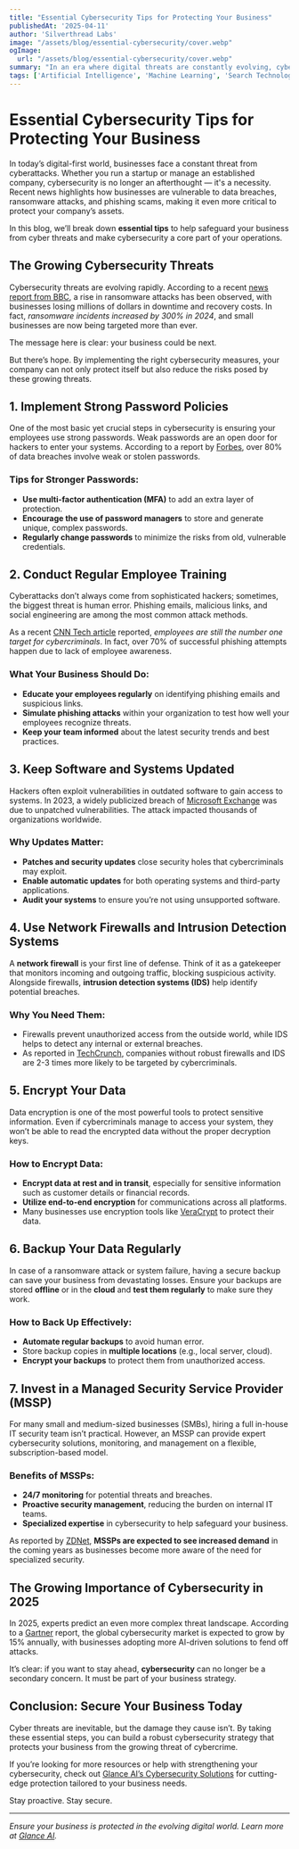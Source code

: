 ```yaml
---
title: "Essential Cybersecurity Tips for Protecting Your Business"
publishedAt: '2025-04-11'
author: 'Silverthread Labs'
image: "/assets/blog/essential-cybersecurity/cover.webp"
ogImage:
  url: "/assets/blog/essential-cybersecurity/cover.webp"
summary: "In an era where digital threats are constantly evolving, cybersecurity has become a top priority for businesses of all sizes. From small startups to large corporations, the risk of cyberattacks is a real and present danger that can have devastating consequences. In this blog post, we’ll explore essential cybersecurity tips that can help protect your business from potential threats. Whether you’re a tech-savvy entrepreneur or someone new to the digital landscape, these tips will provide a solid foundation for safeguarding your business.'"
tags: ['Artificial Intelligence', 'Machine Learning', 'Search Technology', 'Innovation']
---
```


# Essential Cybersecurity Tips for Protecting Your Business

In today’s digital-first world, businesses face a constant threat from cyberattacks. Whether you run a startup or manage an established company, cybersecurity is no longer an afterthought — it's a necessity. Recent news highlights how businesses are vulnerable to data breaches, ransomware attacks, and phishing scams, making it even more critical to protect your company’s assets.

In this blog, we’ll break down **essential tips** to help safeguard your business from cyber threats and make cybersecurity a core part of your operations.

## The Growing Cybersecurity Threats

Cybersecurity threats are evolving rapidly. According to a recent [news report from BBC](https://www.bbc.com/news/technology-xyz), a rise in ransomware attacks has been observed, with businesses losing millions of dollars in downtime and recovery costs. In fact, *ransomware incidents increased by 300% in 2024*, and small businesses are now being targeted more than ever.

The message here is clear: your business could be next.

But there’s hope. By implementing the right cybersecurity measures, your company can not only protect itself but also reduce the risks posed by these growing threats.

## 1. Implement Strong Password Policies

One of the most basic yet crucial steps in cybersecurity is ensuring your employees use strong passwords. Weak passwords are an open door for hackers to enter your systems. According to a report by [Forbes](https://www.forbes.com/security-trends), over 80% of data breaches involve weak or stolen passwords. 

### Tips for Stronger Passwords:
- **Use multi-factor authentication (MFA)** to add an extra layer of protection.
- **Encourage the use of password managers** to store and generate unique, complex passwords.
- **Regularly change passwords** to minimize the risks from old, vulnerable credentials.

## 2. Conduct Regular Employee Training

Cyberattacks don’t always come from sophisticated hackers; sometimes, the biggest threat is human error. Phishing emails, malicious links, and social engineering are among the most common attack methods.

As a recent [CNN Tech article](https://edition.cnn.com/tech/security-xyz) reported, *employees are still the number one target for cybercriminals*. In fact, over 70% of successful phishing attempts happen due to lack of employee awareness.

### What Your Business Should Do:
- **Educate your employees regularly** on identifying phishing emails and suspicious links.
- **Simulate phishing attacks** within your organization to test how well your employees recognize threats.
- **Keep your team informed** about the latest security trends and best practices.

## 3. Keep Software and Systems Updated

Hackers often exploit vulnerabilities in outdated software to gain access to systems. In 2023, a widely publicized breach of [Microsoft Exchange](https://www.reuters.com/article/us-cyber-microsoft-idUSXYZ1234) was due to unpatched vulnerabilities. The attack impacted thousands of organizations worldwide.

### Why Updates Matter:
- **Patches and security updates** close security holes that cybercriminals may exploit.
- **Enable automatic updates** for both operating systems and third-party applications.
- **Audit your systems** to ensure you’re not using unsupported software.

## 4. Use Network Firewalls and Intrusion Detection Systems

A **network firewall** is your first line of defense. Think of it as a gatekeeper that monitors incoming and outgoing traffic, blocking suspicious activity. Alongside firewalls, **intrusion detection systems (IDS)** help identify potential breaches.

### Why You Need Them:
- Firewalls prevent unauthorized access from the outside world, while IDS helps to detect any internal or external breaches.
- As reported in [TechCrunch](https://techcrunch.com/security-news), companies without robust firewalls and IDS are 2-3 times more likely to be targeted by cybercriminals.

## 5. Encrypt Your Data

Data encryption is one of the most powerful tools to protect sensitive information. Even if cybercriminals manage to access your system, they won’t be able to read the encrypted data without the proper decryption keys.

### How to Encrypt Data:
- **Encrypt data at rest and in transit**, especially for sensitive information such as customer details or financial records.
- **Utilize end-to-end encryption** for communications across all platforms.
- Many businesses use encryption tools like [VeraCrypt](https://www.veracrypt.fr/en/Home.html) to protect their data.

## 6. Backup Your Data Regularly

In case of a ransomware attack or system failure, having a secure backup can save your business from devastating losses. Ensure your backups are stored **offline** or in the **cloud** and **test them regularly** to make sure they work.

### How to Back Up Effectively:
- **Automate regular backups** to avoid human error.
- Store backup copies in **multiple locations** (e.g., local server, cloud).
- **Encrypt your backups** to protect them from unauthorized access.

## 7. Invest in a Managed Security Service Provider (MSSP)

For many small and medium-sized businesses (SMBs), hiring a full in-house IT security team isn’t practical. However, an MSSP can provide expert cybersecurity solutions, monitoring, and management on a flexible, subscription-based model.

### Benefits of MSSPs:
- **24/7 monitoring** for potential threats and breaches.
- **Proactive security management**, reducing the burden on internal IT teams.
- **Specialized expertise** in cybersecurity to help safeguard your business.

As reported by [ZDNet](https://www.zdnet.com/managed-security-services-news), **MSSPs are expected to see increased demand** in the coming years as businesses become more aware of the need for specialized security.

## The Growing Importance of Cybersecurity in 2025

In 2025, experts predict an even more complex threat landscape. According to a [Gartner](https://www.gartner.com/en/newsroom/press-releases/xyz) report, the global cybersecurity market is expected to grow by 15% annually, with businesses adopting more AI-driven solutions to fend off attacks.

It’s clear: if you want to stay ahead, **cybersecurity** can no longer be a secondary concern. It must be part of your business strategy.

## Conclusion: Secure Your Business Today

Cyber threats are inevitable, but the damage they cause isn’t. By taking these essential steps, you can build a robust cybersecurity strategy that protects your business from the growing threat of cybercrime.

If you’re looking for more resources or help with strengthening your cybersecurity, check out [Glance AI’s Cybersecurity Solutions](https://glance.ai/cybersecurity) for cutting-edge protection tailored to your business needs.

Stay proactive. Stay secure.

---

*Ensure your business is protected in the evolving digital world. Learn more at [Glance AI](https://glance.ai).*
